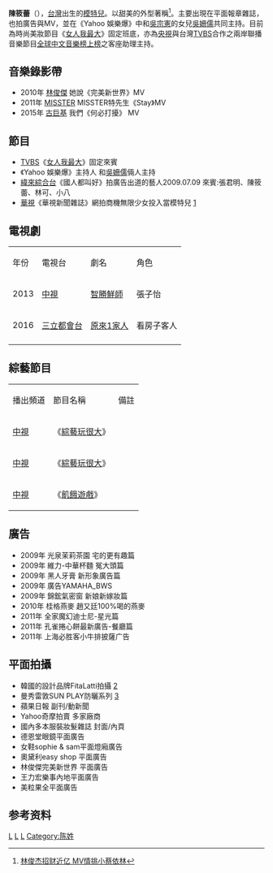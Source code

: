 
{{藝人
| 姓名 = 陳筱蕾
| 類型 = 女藝人
| 圖片 = 
| 圖片簡介 = 
| 圖片尺寸 = 180px
| 原名 = 陳筱蕾
| 英文名 = Lei lei
| 綽號 = 
| 出生日期 = {{birth date and age|1984|11|18}}
| 出生地點 = 
| 國籍 = {{ROC}}
| 血型 = 
| 音樂類型 = 
| 榮耀 = 
| 職業 = 模特兒
| 語言 = [[國語|國語]]、[[客語|客語]]、[[閩南語|閩南語]]、[[英語|英語]]
| 教育程度 = [[華岡藝術學校|華岡藝術學校]]
| 活躍年代 = 
| 唱片公司 = 
| 經紀公司 = 比上傳奇國際廣告公司
| 網站 = [http://weibo.com/1628353413 微博]
| 音樂專輯 = 
}}
'''陳筱蕾'''（{{bd|1984年|11月18日}}），[[台灣|台灣]]出生的[[模特兒|模特兒]]。以甜美的外型著稱<ref>[http://showbiz.chinatimes.com/showbiz/100104/112010111500033.html 林俊杰招财近亿 MV情挑小蔡依林]{{dead link|date=2018年5月 |bot=InternetArchiveBot |fix-attempted=yes }}</ref>。主要出現在平面報章雜誌，也拍廣告與MV，並在《Yahoo 娛樂爆》中和[[吳宗憲|吳宗憲]]的女兒[[吳姍儒|吳姍儒]]共同主持。目前為時尚美妝節目《[[女人我最大|女人我最大]]》固定班底，亦為[[中国中央电视台|央視]]與台灣[[TVBS|TVBS]]合作之兩岸聯播音樂節目[[全球中文音樂榜上榜|全球中文音樂榜上榜]]之客座助理主持。

==音樂錄影帶==
*2010年 [[林俊傑|林俊傑]] 她說《完美新世界》MV 
*2011年 [[MISSTER|MISSTER]] MISSTER特先生《Stay》MV 
*2015年 [[古巨基|古巨基]] 我們《何必打擾》 MV

==節目==
* [[TVBS|TVBS]]《[[女人我最大|女人我最大]]》固定來賓
* 《Yahoo 娛樂爆》主持人 和[[吳姍儒|吳姍儒]]倆人主持
* [[緯來綜合台|緯來綜合台]]《國人都叫好》拍廣告出道的藝人2009.07.09 來賓:張君明、陳筱蕾、林可、小八
* [[華視|華視]]《華視新聞雜誌》網拍商機無限少女投入當模特兒 [http://news.cts.com.tw/cts/general/200806/200806160247711.html]

==電視劇==
{|class="wikitable"
|-style="background:skyblue;color:black;font-weight:bold;text-align:center;"
|年份||電視台||劇名||角色
|-
|rowspan=1|2013
|[[中視|中視]]||[[智勝鮮師|智勝鮮師]]||張子怡
|-
|rowspan=1|2016
|[[三立都會台|三立都會台]]||[[原來1家人|原來1家人]]||看房子客人
|-
|}

== 綜藝節目 ==
{| class="wikitable" 
|- style="background:pink;color:black;font-weight:bold;text-align:center"
|播出頻道
|節目名稱 
|備註
|-
|[[中視|中視]]|| 《[[綜藝玩很大|綜藝玩很大]]》|| 
|-
|[[中視|中視]]||《[[綜藝玩很大|綜藝玩很大]]》|| 
|-
|[[中視|中視]]||《[[飢餓遊戲_(電視節目)|飢餓遊戲]]》|| 
|}

==廣告==
* 2009年 光泉茉莉茶園 宅的更有趣篇
* 2009年 維力-中華杯麵 冤大頭篇
* 2009年 黑人牙膏 新形象廣告篇
* 2009年 廣告YAMAHA_BWS 
* 2009年 錦鋐氣密窗 新娘新嫁妝篇 
* 2010年 桂格燕麥 趙又廷100%喝的燕麥 
* 2011年 全家魔幻迪士尼-星光篇
* 2011年 孔雀捲心餅最新廣告-餐廳篇 
* 2011年 上海必胜客小牛排披薩广告

==平面拍攝==
* 韓國的設計品牌FitaLatti拍攝 [https://web.archive.org/web/20130711102753/http://fitalatti.com/]
* 曼秀雷敦SUN PLAY防曬系列 [https://web.archive.org/web/20110727223042/http://project.artstudio.com.tw/sunplay/]
* 蘋果日報 副刊/動新聞
* Yahoo奇摩拍賣 多家廠商
* 國內多本服裝妝髮雜誌 封面/內頁
* 德恩堂眼鏡平面廣告
* 女鞋sophie & sam平面燈廂廣告
* 奧黛利easy shop 平面廣告 
* 林俊傑完美新世界 平面廣告
* 王力宏樂事內地平面廣告
* 美粒果全平面廣告

==参考资料==
{{Reflist}}

[[Category:台灣女性模特兒|L]]
[[Category:台灣电视女演员|L]]
[[Category:臺北市私立華岡藝術學校校友|L]]
[[Category:陈姓|Category:陈姓]]